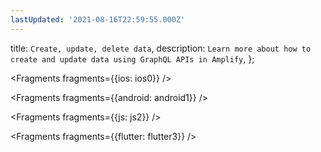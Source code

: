 ```yaml
---
lastUpdated: '2021-08-16T22:59:55.000Z'
---
```

  title: `Create, update, delete data`,
  description: `Learn more about how to create and update data using GraphQL APIs in Amplify`,
};


<Fragments fragments={{ios: ios0}} />


<Fragments fragments={{android: android1}} />


<Fragments fragments={{js: js2}} />


<Fragments fragments={{flutter: flutter3}} />
